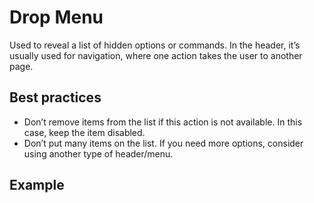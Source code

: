 
# Drop Menu

Used to reveal a list of hidden options or commands. In the header, it’s usually used for navigation, where one action takes the user to another page.

## Best practices

- Don’t remove items from the list if this action is not available. In this case, keep the item disabled.
- Don’t put many items on the list. If you need more options, consider using another type of header/menu.

## Example

<Demo src='pages/components/dropdown/DropdownExample' />
